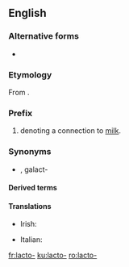 ==English==

===Alternative forms===
* {{l|en|lact-}} {{qualifier|without the connecting vowel}}

===Etymology===
From {{etyl|la|en}} {{m|la|lac||milk}}.

===Prefix===
{{en-prefix}}

# denoting a connection to [[milk]].

===Synonyms===
* {{l|en|galacto-}}, galact-

====Derived terms====
{{prefixsee|en}}

====Translations====
{{trans-top|milk}}
* Irish: {{t|ga|lacht-}}
{{trans-mid}}
* Italian: {{t|it|latto-}}
{{trans-bottom}}

[[fr:lacto-]]
[[ku:lacto-]]
[[ro:lacto-]]